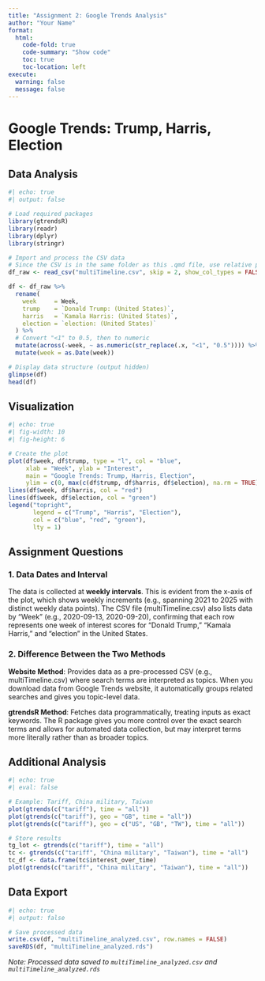 ```yaml
---
title: "Assignment 2: Google Trends Analysis"
author: "Your Name"
format: 
  html:
    code-fold: true
    code-summary: "Show code"
    toc: true
    toc-location: left
execute:
  warning: false
  message: false
---
```


# Google Trends: Trump, Harris, Election

## Data Analysis

```r
#| echo: true
#| output: false

# Load required packages
library(gtrendsR)
library(readr)
library(dplyr)
library(stringr)

# Import and process the CSV data
# Since the CSV is in the same folder as this .qmd file, use relative path
df_raw <- read_csv("multiTimeline.csv", skip = 2, show_col_types = FALSE)

df <- df_raw %>%
  rename(
    week     = Week,
    trump    = `Donald Trump: (United States)`,
    harris   = `Kamala Harris: (United States)`,
    election = `election: (United States)`
  ) %>%
  # Convert "<1" to 0.5, then to numeric
  mutate(across(-week, ~ as.numeric(str_replace(.x, "<1", "0.5")))) %>%
  mutate(week = as.Date(week))

# Display data structure (output hidden)
glimpse(df)
head(df)
```

## Visualization

```r
#| echo: true
#| fig-width: 10
#| fig-height: 6

# Create the plot
plot(df$week, df$trump, type = "l", col = "blue", 
     xlab = "Week", ylab = "Interest", 
     main = "Google Trends: Trump, Harris, Election",
     ylim = c(0, max(c(df$trump, df$harris, df$election), na.rm = TRUE)))
lines(df$week, df$harris, col = "red")
lines(df$week, df$election, col = "green")
legend("topright", 
       legend = c("Trump", "Harris", "Election"), 
       col = c("blue", "red", "green"), 
       lty = 1)
```

## Assignment Questions

### 1. Data Dates and Interval

The data is collected at **weekly intervals**. This is evident from the x-axis of the plot, which shows weekly increments (e.g., spanning 2021 to 2025 with distinct weekly data points). The CSV file (multiTimeline.csv) also lists data by "Week" (e.g., 2020-09-13, 2020-09-20), confirming that each row represents one week of interest scores for "Donald Trump," "Kamala Harris," and "election" in the United States.

### 2. Difference Between the Two Methods

**Website Method**: Provides data as a pre-processed CSV (e.g., multiTimeline.csv) where search terms are interpreted as topics. When you download data from Google Trends website, it automatically groups related searches and gives you topic-level data.

**gtrendsR Method**: Fetches data programmatically, treating inputs as exact keywords. The R package gives you more control over the exact search terms and allows for automated data collection, but may interpret terms more literally rather than as broader topics.

## Additional Analysis

```r
#| echo: true
#| eval: false

# Example: Tariff, China military, Taiwan
plot(gtrends(c("tariff"), time = "all"))
plot(gtrends(c("tariff"), geo = "GB", time = "all"))
plot(gtrends(c("tariff"), geo = c("US", "GB", "TW"), time = "all"))

# Store results
tg_lot <- gtrends(c("tariff"), time = "all")
tc <- gtrends(c("tariff", "China military", "Taiwan"), time = "all")
tc_df <- data.frame(tc$interest_over_time)
plot(gtrends(c("tariff", "China military", "Taiwan"), time = "all"))
```

## Data Export

```r
#| echo: true
#| output: false

# Save processed data
write.csv(df, "multiTimeline_analyzed.csv", row.names = FALSE)
saveRDS(df, "multiTimeline_analyzed.rds")
```

*Note: Processed data saved to `multiTimeline_analyzed.csv` and `multiTimeline_analyzed.rds`*
